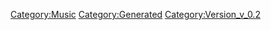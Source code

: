 {{Music
 |Name=God Bless You
 |ID=44
 |Cov=42
 |Cd=16
 |Nam=42
 |Div=42
 |Ma=2
 |SerieId=1
 |SerieLogoId=1
 |WavId=42
 |VariationId=0
 |Dsc=42
 |Strt=10
 |ValkyrieBattle=1
 |ValkyrieIntro=1
 |ValkyrieIntroSky=1
 |DivaSolo=1
 |DivaMulti=1
 |Exp=2
 |OfficialName=God Bless You
 |VocalName=ワルキューレ　フレイアΔ鈴木みのり　美雲ΔJUNNA<br />カナメΔ安野希世乃　レイナΔ東山奈央　マキナΔ西田望見
 |Description=作品：マクロスΔ<br /><br />歌手：ワルキューレ<br />　　　フレイアΔ鈴木みのり　美雲ΔJUNNA<br />　　　カナメΔ安野希世乃　レイナΔ東山奈央<br />　　　マキナΔ西田望見<br /><br />作詞：北川勝利<br />作曲：北川勝利
 |StoryTitle=「もしかしてこの雪、ハヤテが降らせて…」
 |StoryDesc=ウィンダミアとの戦争は拡大の一途を辿り、<br />フレイアの心境にも少なからず影響を及ぼしていた。<br /><br />そんなフレイアを励ますべく、誕生日のサプライズを<br />企画する一同。それぞれが思い思いのプレゼントを準備<br />するなか、ハヤテは何やら特別な装置を用意して…？
 |BuyURL=https://recochoku.jp/song/S1003536997/
 |BannerId=4
 |AnmStoreURL=https://anime.dmkt-sp.jp/animestore/ci_pc?workId=20867
}}
[[Category:Music]]
[[Category:Generated]]
[[Category:Version_v_0.2]]
